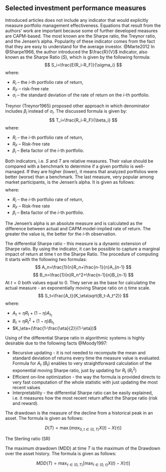 <!--!Rnw root = ../../masters_thesis.Rnw -->

<!--\SweaveOpts{concordance=TRUE} -->


## Selected investment performance measures

Introduced articles does not include any indicator that would explicitly measure portfolio management effectiveness. 
Equations that result from the authors' work are important because some of further developed measures are CAPM-based. 
The most known are the Sharpe ratio, the Treynor ratio, and the Jensen's alpha. Popularity of these indicator comes from the fact that 
they are easy to understand for the average investor. @Marte2012
In @Sharpe1966, the author introduced the $\frac{R}{V}$ indicator, also known as the Sharpe Ratio ($S$), which is given by the following formula:
$$
S_i=\frac{E(R_i-R_F)}{\sigma_i}
$$
where: 

* $R_i$ -- the $i$-th portfolio rate of return,
* $R_F$ -- risk-free rate
* $\sigma_i$ -- the standard deviation of the rate of return on the $i$-th portfolio.

Treynor (Treynor1965) proposed other approach in which denominator includes $\beta_i$ instead of $\sigma_i$. The discussed formula is given by:
$$
T_i=\frac{R_i-R_F}{\beta_i}
$$
where:

* $R_i$ -- the $i$-th portfolio rate of return,
* $R_F$ -- Risk-free rate
* $\beta_i$ -- Beta factor of the $i$-th portfolio.

Both indicators, i.e. $S$ and $T$ are relative measures. Their value should be compared with a benchmark to determine if a given portfolio is well-managed. If they are
higher (lower), it means that analyzed portfolios were better (worse) than a benchmark.
The last measure, very popular among market participants, is the Jensen's alpha. It is given as follows:
$$
$$
where:

* $R_i$ -- the $i$-th portfolio rate of return,
* $R_F$ -- Risk-free rate
* $\beta_i$ -- Beta factor of the $i$-th portfolio.

The Jensen's alpha is an absolute measure and is calculated as the difference between actual and CAPM model-implied rate of return. The greater the value is,
the better for the $i$-th observation.

The differential Sharpe ratio - this measure is a dynamic extension of Sharpe ratio. By using the indicator, it can be possible to capture a marginal impact of return at time t on the Sharpe Ratio. The procedure of computing it starts with the following two formulas:
$$
A_n=\frac{1}{n}R_n+\frac{n-1}{n}A_{n-1}
$$
$$
B_n=\frac{1}{n}R_n^2+\frac{n-1}{n}B_{n-1}
$$
At $t=0$ both values equal to 0. They serve as the base for calculating the actual measure - an exponentially moving Sharpe ratio on $\eta$ time scale.
$$
S_t=\frac{A_t}{K_\eta\sqrt{B_t-A_t^2}}
$$
where:

* $A_t=\eta R_t+(1-\eta)A_{t_1}$ 
* $B_t=\eta R_t^2+(1-\eta)B_{t_1}$ 
* $K_\eta=(\frac{1-\frac{\eta}{2}}{1-\eta})$


Using of the differential Sharpe ratio in algorithmic systems is highly desirable due to the following facts @Moody1997:

* Recursive updating - it is not needed to recompute the mean and standard deviation of returns every time the measure value is evaluated. 
Formula for $A_t$ ($B_t$) enables to very straightforward calculation of the exponential moving Sharpe ratio, just by updating for  $R_t$ ($R_t^2$)
* Efficient on-line optimization - the way the formula is provided directs to very fast computation of the whole statistic with just updating the most recent values
* Interpretability - the differential Sharpe ratio can be easily explained, i.e. it measures how the most recent return affect the Sharpe ratio (risk and reward).



The drawdown is the measure of the decline from a historical peak in an asset.
The formula is given as follows:

$$
D(T)=\max\{max_{0, t\in (0,T)} X(t)-X(\tau)\}
$$


The Sterling ratio (SR)


The maximum drawdown (MDD) at time $T$ is the maximum of the Drawdown over the asset history. The formula is given as follows:

$$
MDD(T)=\max_{\tau\in (0,T)}[\max_{t\in (0,\tau)} X(t)-X(\tau)]
$$



